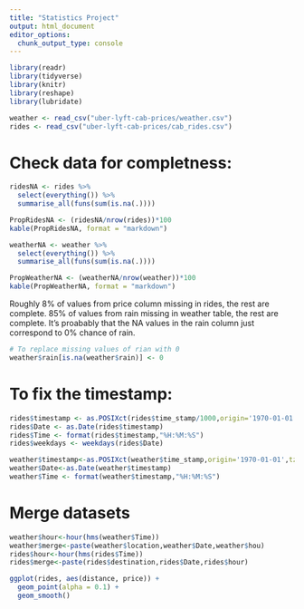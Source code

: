 ```yaml
---
title: "Statistics Project"
output: html_document
editor_options: 
  chunk_output_type: console
---
```


```r
library(readr)
library(tidyverse)
library(knitr)
library(reshape)
library(lubridate)
```


```r
weather <- read_csv("uber-lyft-cab-prices/weather.csv")
rides <- read_csv("uber-lyft-cab-prices/cab_rides.csv")
```


# Check data for completness:
```r
ridesNA <- rides %>%
  select(everything()) %>%
  summarise_all(funs(sum(is.na(.))))

PropRidesNA <- (ridesNA/nrow(rides))*100
kable(PropRidesNA, format = "markdown")

weatherNA <- weather %>%
  select(everything()) %>%
  summarise_all(funs(sum(is.na(.))))

PropWeatherNA <- (weatherNA/nrow(weather))*100
kable(PropWeatherNA, format = "markdown")
```
Roughly 8% of values from price column missing in rides, the rest are complete. 85% of values from rain missing in weather table, the rest are complete. It's proabably that the NA values in the rain column just correspond to 0% chance of rain. 

```r
# To replace missing values of rian with 0
weather$rain[is.na(weather$rain)] <- 0
```

# To fix the timestamp:
```r
rides$timestamp <- as.POSIXct(rides$time_stamp/1000,origin='1970-01-01',tz='America/New_York')
rides$Date <- as.Date(rides$timestamp)
rides$Time <- format(rides$timestamp,"%H:%M:%S")
rides$weekdays <- weekdays(rides$Date)

weather$timestamp<-as.POSIXct(weather$time_stamp,origin='1970-01-01',tz='America/New_York')
weather$Date<-as.Date(weather$timestamp)
weather$Time <- format(weather$timestamp,"%H:%M:%S")
```

# Merge datasets
```r
weather$hour<-hour(hms(weather$Time))
weather$merge<-paste(weather$location,weather$Date,weather$hou)
rides$hour<-hour(hms(rides$Time))
rides$merge<-paste(rides$destination,rides$Date,rides$hour)
```


```r
ggplot(rides, aes(distance, price)) +
  geom_point(alpha = 0.1) +
  geom_smooth()
```
































